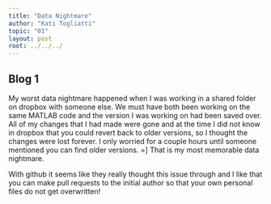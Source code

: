 ```yaml
---
title: "Data Nightmare"
author: "Kati Togliatti"
topic: "01"
layout: post
root: ../../../
---
```


## Blog 1
My worst data nightmare happened when I was working in a shared folder on dropbox with someone else. We must have both been working on the same MATLAB code and the version I was working on had been saved over. All of my changes that I had made were gone and at the time I did not know in dropbox that you could revert back to older versions, so I thought the changes were lost forever. I only worried for a couple hours until someone mentioned you can find older versions. =] That is my most memorable data nightmare. 

With github it seems like they really thought this issue through and I like that you can make pull requests to the initial author so that your own personal files do not get overwritten! 


